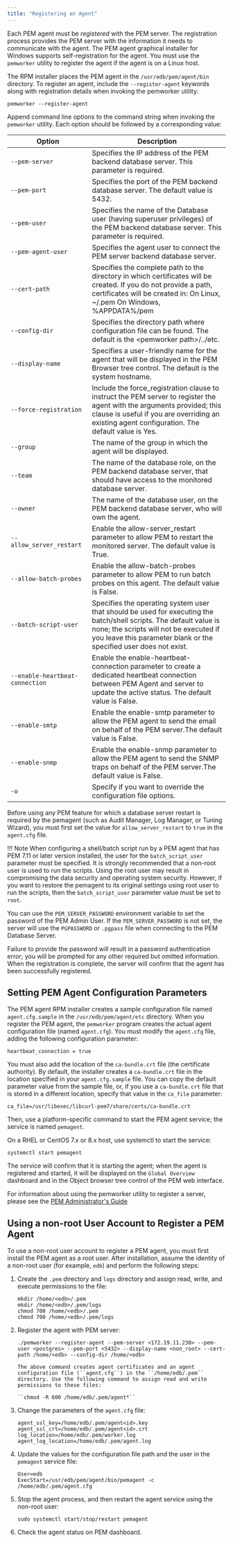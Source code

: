 ```yaml
---
title: "Registering an Agent"
---
```


Each PEM agent must be *registered* with the PEM server. The registration process provides the PEM server with the information it needs to communicate with the agent. The PEM agent graphical installer for Windows supports self-registration for the agent. You must use the `pemworker` utility to register the agent if the agent is on a Linux host.

The RPM installer places the PEM agent in the `/usr/edb/pem/agent/bin` directory. To register an agent, include the `--register-agent` keywords along with registration details when invoking the pemworker utility:

`pemworker --register-agent`

Append command line options to the command string when invoking the `pemworker` utility. Each option should be followed by a corresponding value:

| Option                          | Description                                                                                                                                                                                                                        |
| ------------------------------- | ---------------------------------------------------------------------------------------------------------------------------------------------------------------------------------------------------------------------------------- |
| `--pem-server`                  | Specifies the IP address of the PEM backend database server. This parameter is required.                                                                                                                                           |
| `--pem-port`                    | Specifies the port of the PEM backend database server. The default value is 5432.                                                                                                                                                  |
| `--pem-user`                    | Specifies the name of the Database user (having superuser privileges) of the PEM backend database server. This parameter is required.                                                                                              |
| `--pem-agent-user`              | Specifies the agent user to connect the PEM server backend database server.                                                                                                                                                        |
| `--cert-path`                   | Specifies the complete path to the directory in which certificates will be created. If you do not provide a path, certificates will be created in: On Linux, ~/.pem On Windows, %APPDATA%/pem                                      |
| `--config-dir`                  | Specifies the directory path where configuration file can be found. The default is the &lt;pemworker path>/../etc.                                                                                                                 |
| `--display-name`                | Specifies a user-friendly name for the agent that will be displayed in the PEM Browser tree control. The default is the system hostname.                                                                                           |
| `--force-registration`          | Include the force_registration clause to instruct the PEM server to register the agent with the arguments provided; this clause is useful if you are overriding an existing agent configuration. The default value is Yes.         |
| `--group`                       | The name of the group in which the agent will be displayed.                                                                                                                                                                        |
| `--team`                        | The name of the database role, on the PEM backend database server, that should have access to the monitored database server.                                                                                                       |
| `--owner`                       | The name of the database user, on the PEM backend database server, who will own the agent.                                                                                                                                         |
| `--allow_server_restart`        | Enable the allow-server_restart parameter to allow PEM to restart the monitored server. The default value is True.                                                                                                                 |
| `--allow-batch-probes`          | Enable the allow-batch-probes parameter to allow PEM to run batch probes on this agent. The default value is False.                                                                                                                |
| `--batch-script-user`           | Specifies the operating system user that should be used for executing the batch/shell scripts. The default value is none; the scripts will not be executed if you leave this parameter blank or the specified user does not exist. |
| `--enable-heartbeat-connection` | Enable the enable-heartbeat-connection parameter to create a dedicated heartbeat connection between PEM Agent and server to update the active status. The default value is False.                                                  |
| `--enable-smtp`                 | Enable the enable-smtp parameter to allow the PEM agent to send the email on behalf of the PEM server.The default value is False.                                                                                                  |
| `--enable-snmp`                 | Enable the enable-snmp parameter to allow the PEM agent to send the SNMP traps on behalf of the PEM server.The default value is False.                                                                                             |
| `-o`                            | Specify if you want to override the configuration file options.                                                                                                                                                                    |

Before using any PEM feature for which a database server restart is required by the pemagent (such as Audit Manager, Log Manager, or Tuning Wizard), you must first set the value for `allow_server_restart` to `true` in the `agent.cfg` file.

!!! Note
    When configuring a shell/batch script run by a PEM agent that has PEM 7.11 or later version installed, the user for the `batch_script_user` parameter must be specified. It is strongly recommended that a non-root user is used to run the scripts. Using the root user may result in compromising the data security and operating system security. However, if you want to restore the pemagent to its original settings using root user to run the scripts, then the `batch_script_user` parameter value must be set to `root`.

You can use the `PEM_SERVER_PASSWORD` environment variable to set the password of the PEM Admin User. If the `PEM_SERVER_PASSWORD` is not set, the server will use the `PGPASSWORD` or `.pgpass` file when connecting to the PEM Database Server.

Failure to provide the password will result in a password authentication error; you will be prompted for any other required but omitted information. When the registration is complete, the server will confirm that the agent has been successfully registered.

## Setting PEM Agent Configuration Parameters

The PEM agent RPM installer creates a sample configuration file named `agent.cfg.sample` in the `/usr/edb/pem/agent/etc` directory. When you register the PEM agent, the `pemworker` program creates the actual agent configuration file (named `agent.cfg`). You must modify the `agent.cfg` file, adding the following configuration parameter:

`heartbeat_connection = true`

You must also add the location of the `ca-bundle.crt` file (the certificate authority). By default, the installer creates a `ca-bundle.crt` file in the location specified in your `agent.cfg.sample` file. You can copy the default parameter value from the sample file, or, if you use a `ca-bundle.crt` file that is stored in a different location, specify that value in the `ca_file` parameter:

`ca_file=/usr/libexec/libcurl-pem7/share/certs/ca-bundle.crt`

Then, use a platform-specific command to start the PEM agent service; the service is named `pemagent`.

On a RHEL or CentOS 7.x or 8.x host, use systemctl to start the service:

`systemctl start pemagent`

The service will confirm that it is starting the agent; when the agent is registered and started, it will be displayed on the `Global Overview` dashboard and in the Object browser tree control of the PEM web interface.

For information about using the pemworker utility to register a server, please see the [PEM Administrator's Guide](https://www.enterprisedb.com/docs/pem/latest/pem_admin/)

## Using a non-root User Account to Register a PEM Agent

To use a non-root user account to register a PEM agent, you must first install the PEM agent as a root user. After installation, assume the identity of a non-root user (for example, `edb`) and perform the following steps:

1.  Create the `.pem` directory and `logs` directory and assign read, write, and execute permissions to the file:

    ```text
    mkdir /home/<edb>/.pem
    mkdir /home/<edb>/.pem/logs
    chmod 700 /home/<edb>/.pem
    chmod 700 /home/<edb>/.pem/logs
    ```

2.  Register the agent with PEM server:

    ```text
    ./pemworker --register-agent --pem-server <172.19.11.230> --pem-user <postgres> --pem-port <5432> --display-name <non_root> --cert-path /home/<edb> --config-dir /home/<edb>

    The above command creates agent certificates and an agent configuration file (``agent.cfg``) in the ``/home/edb/.pem`` directory. Use the following command to assign read and write permissions to these files:

    ``chmod -R 600 /home/edb/.pem/agent*``
    ```

3.  Change the parameters of the `agent.cfg` file:

    ```text
    agent_ssl_key=/home/edb/.pem/agent<id>.key
    agent_ssl_crt=/home/edb/.pem/agent<id>.crt
    log_location=/home/edb/.pem/worker.log
    agent_log_location=/home/edb/.pem/agent.log
    ```

4.  Update the values for the configuration file path and the user in the `pemagent` service file:
    ```text
    User=edb
    ExecStart=/usr/edb/pem/agent/bin/pemagent -c /home/edb/.pem/agent.cfg
    ```

5.  Stop the agent process, and then restart the agent service using the non-root user:
    ```text
    sudo systemctl start/stop/restart pemagent
    ```

6.  Check the agent status on PEM dashboard.

